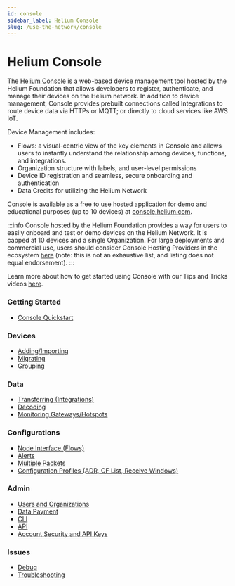 ```yaml
---
id: console
sidebar_label: Helium Console
slug: /use-the-network/console
---
```


# Helium Console

The [Helium Console](http://console.helium.com/) is a web-based device
management tool hosted by the Helium Foundation that allows developers to register, authenticate, and manage
their devices on the Helium network. In addition to device management, Console
provides prebuilt connections called Integrations to route device data via HTTPs
or MQTT; or directly to cloud services like AWS IoT.

Device Management includes:

- Flows: a visual-centric view of the key elements in Console and allows users to instantly understand the relationship among devices, functions, and integrations.
- Organization structure with labels, and user-level permissions
- Device ID registration and seamless, secure onboarding and authentication
- Data Credits for utilizing the Helium Network

Console is available as a free to use hosted application for demo and educational purposes (up to 10 devices) at [console.helium.com](https://console.helium.com).

:::info
Console hosted by the Helium Foundation provides a way for users to easily onboard and test or demo devices on the Helium Network. It is capped at 10 devices and a single Organization.
For large deployments and commercial use, users should consider Console Hosting Providers in the ecosystem [here](/use-the-network/console/hosting-providers) (note: this is not an exhaustive list, and listing does not equal endorsement).
:::

Learn more about how to get started using Console with our Tips and Tricks videos [here](https://www.youtube.com/playlist?list=PLtKQNefsR5zNjWkXqdRXeBbSmYWRJFCuo).

### Getting Started

* [Console Quickstart](/use-the-network/console/quickstart)

### Devices
* [Adding/Importing](/use-the-network/console/adding-devices)
* [Migrating](/use-the-network/console/migrating-devices)
* [Grouping](/use-the-network/console/labels)

### Data
* [Transferring (Integrations)](/use-the-network/console/integrations)
* [Decoding](/use-the-network/console/functions)
* [Monitoring Gateways/Hotspots](/use-the-network/console/coverage)

### Configurations
* [Node Interface (Flows)](/use-the-network/console/flows)
* [Alerts](/use-the-network/console/alerts)
* [Multiple Packets](/use-the-network/console/multi-packets)
* [Configuration Profiles (ADR, CF List, Receive Windows)](/use-the-network/console/profiles)

### Admin
* [Users and Organizations](/use-the-network/console/users)
* [Data Payment](/use-the-network/console/data-credits)
* [CLI](/use-the-network/console/cli)
* [API](/use-the-network/console/api)
* [Account Security and API Keys](/use-the-network/console/my-account)

### Issues
* [Debug](/use-the-network/console/debug)
* [Troubleshooting](/use-the-network/console/troubleshooting)